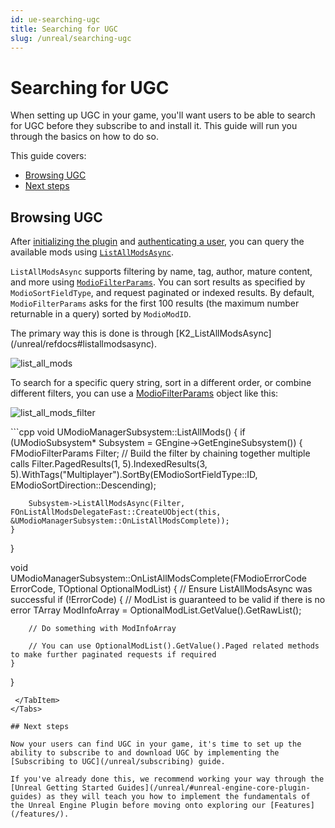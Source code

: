 ```yaml
---
id: ue-searching-ugc
title: Searching for UGC
slug: /unreal/searching-ugc
---
```


# Searching for UGC

When setting up UGC in your game, you'll want users to be able to search for UGC before they subscribe to and install it. This guide will run you through the basics on how to do so. 

This guide covers:

* [Browsing UGC](#browsing-ugc)
* [Next steps](#next-steps)

## Browsing UGC

After [initializing the plugin](/unreal/initialization) and [authenticating a user](/unreal/user-authentication), you can query the available mods using [`ListAllModsAsync`](/unreal/refdocs/#listallmodsasync). 

`ListAllModsAsync` supports filtering by name, tag, author, mature content, and more using [`ModioFilterParams`](/unreal/refdocs#modiofilterparams).  You can sort results as specified by `ModioSortFieldType`, and request paginated or indexed results. By default, `ModioFilterParams` asks for the first 100 results (the maximum number returnable in a query) sorted by `ModioModID`.

<Tabs group-id="languages">
  <TabItem value="blueprint" label="Blueprint">
The primary way this is done is through [K2_ListAllModsAsync](/unreal/refdocs#listallmodsasync).

![list_all_mods](img/list_all_mods.png)

To search for a specific query string, sort in a different order, or combine different filters, you can use a [ModioFilterParams](/unreal/refdocs#modiofilterparams) object like this:

![list_all_mods_filter](img/list_all_mods_filter.png)

  </TabItem>
  <TabItem value="c++" label="C++" default>
 ```cpp
void UModioManagerSubsystem::ListAllMods()
{
	if (UModioSubsystem* Subsystem = GEngine->GetEngineSubsystem<UModioSubsystem>())
	{
		FModioFilterParams Filter;
		// Build the filter by chaining together multiple calls
		Filter.PagedResults(1, 5).IndexedResults(3, 5).WithTags("Multiplayer").SortBy(EModioSortFieldType::ID, EModioSortDirection::Descending);

		Subsystem->ListAllModsAsync(Filter, FOnListAllModsDelegateFast::CreateUObject(this, &UModioManagerSubsystem::OnListAllModsComplete));
	}
}

void UModioManagerSubsystem::OnListAllModsComplete(FModioErrorCode ErrorCode, TOptional<FModioModInfoList> OptionalModList)
{
	// Ensure ListAllModsAsync was successful
	if (!ErrorCode)
	{
		// ModList is guaranteed to be valid if there is no error
		TArray<FModioModInfo> ModInfoArray = OptionalModList.GetValue().GetRawList();

		// Do something with ModInfoArray

		// You can use OptionalModList().GetValue().Paged related methods to make further paginated requests if required
	}
}

 ```
  </TabItem>
</Tabs>

## Next steps

Now your users can find UGC in your game, it's time to set up the ability to subscribe to and download UGC by implementing the [Subscribing to UGC](/unreal/subscribing) guide.

If you've already done this, we recommend working your way through the [Unreal Getting Started Guides](/unreal/#unreal-engine-core-plugin-guides) as they will teach you how to implement the fundamentals of the Unreal Engine Plugin before moving onto exploring our [Features](/features/).